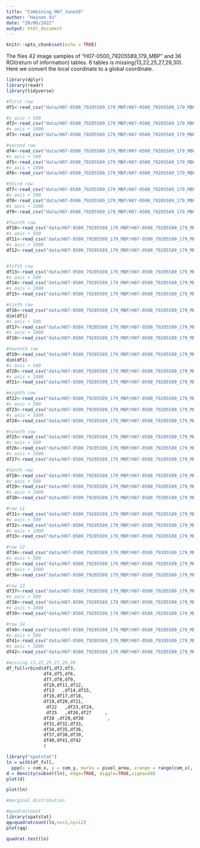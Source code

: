 ```yaml
---
title: "Combining_H07_June20"
author: "Hainan Xu"
date: "20/06/2022"
output: html_document
---
```


```r
knitr::opts_chunk$set(echo = TRUE)
```

The files 42 image samples of "H07-0500_79205589_179_MBP" and 36 ROI(return of information) tables. 6 tables is missing(13,22,25,27,29,30). Here we convert the local coordinate to a global coordinate.
```R
library(dplyr)
library(readr)
library(tidyverse)

#first row
df1<-read_csv("data/H07-0500_79205589_179_MBP/H07-0500_79205589_179_MBP._01_analysis_results.csv")%>%select("com_x","com_y","pixel_area")

#x axis + 500
df2<-read_csv("data/H07-0500_79205589_179_MBP/H07-0500_79205589_179_MBP._02_analysis_results.csv")%>%select("com_x","com_y","pixel_area")%>%mutate(com_x=com_x+500)
#x axis + 1000
df3<-read_csv("data/H07-0500_79205589_179_MBP/H07-0500_79205589_179_MBP._03_analysis_results.csv")%>%select("com_x","com_y","pixel_area")%>%mutate(com_x=com_x+1000)

#second row
df4<-read_csv("data/H07-0500_79205589_179_MBP/H07-0500_79205589_179_MBP._04_analysis_results.csv")%>%select("com_x","com_y","pixel_area")%>%mutate(com_x=com_x,com_y=com_y+300)
#x axis + 500
df5<-read_csv("data/H07-0500_79205589_179_MBP/H07-0500_79205589_179_MBP._05_analysis_results.csv")%>%select("com_x","com_y","pixel_area")%>%mutate(com_x=com_x+500,com_y=com_y+300)
#x axis + 1000
df6<-read_csv("data/H07-0500_79205589_179_MBP/H07-0500_79205589_179_MBP._06_analysis_results.csv")%>%select("com_x","com_y","pixel_area")%>%mutate(com_x=com_x+1000,com_y=com_y+300)

#third row
df7<-read_csv("data/H07-0500_79205589_179_MBP/H07-0500_79205589_179_MBP._07_analysis_results.csv")%>%select("com_x","com_y","pixel_area")%>%mutate(com_x=com_x,com_y=com_y+600)
#x axis + 500
df8<-read_csv("data/H07-0500_79205589_179_MBP/H07-0500_79205589_179_MBP._08_analysis_results.csv")%>%select("com_x","com_y","pixel_area")%>%mutate(com_x=com_x+500,com_y=com_y+600)
#x axis + 1000
df9<-read_csv("data/H07-0500_79205589_179_MBP/H07-0500_79205589_179_MBP._09_analysis_results.csv")%>%select("com_x","com_y","pixel_area")%>%mutate(com_x=com_x+1000,com_y=com_y+600)

#fourth row
df10<-read_csv("data/H07-0500_79205589_179_MBP/H07-0500_79205589_179_MBP._10_analysis_results.csv")%>%select("com_x","com_y","pixel_area")%>%mutate(com_x=com_x,com_y=com_y+900)
#x axis + 500
df11<-read_csv("data/H07-0500_79205589_179_MBP/H07-0500_79205589_179_MBP._11_analysis_results.csv")%>%select("com_x","com_y","pixel_area")%>%mutate(com_x=com_x+500,com_y=com_y+900)
#x axis + 1000
df12<-read_csv("data/H07-0500_79205589_179_MBP/H07-0500_79205589_179_MBP._12_analysis_results.csv")%>%select("com_x","com_y","pixel_area")%>%mutate(com_x=com_x+1000,com_y=com_y+900)


#fifth row
df13<-read_csv("data/H07-0500_79205589_179_MBP/H07-0500_79205589_179_MBP._13_analysis_results.csv")%>%select("com_x","com_y","pixel_area")%>%mutate(com_x=com_x,com_y=com_y+300*4)
#x axis + 500
df14<-read_csv("data/H07-0500_79205589_179_MBP/H07-0500_79205589_179_MBP._14_analysis_results.csv")%>%select("com_x","com_y","pixel_area")%>%mutate(com_x=com_x+500,com_y=com_y+300*4)
#x axis + 1000
df15<-read_csv("data/H07-0500_79205589_179_MBP/H07-0500_79205589_179_MBP._15_analysis_results.csv")%>%select("com_x","com_y","pixel_area")%>%mutate(com_x=com_x+1000,com_y=com_y+300*4)

#sixth row
df16<-read_csv("data/H07-0500_79205589_179_MBP/H07-0500_79205589_179_MBP._16_analysis_results.csv")%>%select("com_x","com_y","pixel_area")%>%mutate(com_x=com_x,com_y=com_y+300*5)
dim(df1)
#x axis + 500
df17<-read_csv("data/H07-0500_79205589_179_MBP/H07-0500_79205589_179_MBP._17_analysis_results.csv")%>%select("com_x","com_y","pixel_area")%>%mutate(com_x=com_x+500,com_y=com_y+300*5)
#x axis + 1000
df18<-read_csv("data/H07-0500_79205589_179_MBP/H07-0500_79205589_179_MBP._18_analysis_results.csv")%>%select("com_x","com_y","pixel_area")%>%mutate(com_x=com_x+1000,com_y=com_y+300*5)

#seventh row
df19<-read_csv("data/H07-0500_79205589_179_MBP/H07-0500_79205589_179_MBP._19_analysis_results.csv")%>%select("com_x","com_y","pixel_area")%>%mutate(com_x=com_x,com_y=com_y+300*6)
dim(df1)
#x axis + 500
df20<-read_csv("data/H07-0500_79205589_179_MBP/H07-0500_79205589_179_MBP._20_analysis_results.csv")%>%select("com_x","com_y","pixel_area")%>%mutate(com_x=com_x+500,com_y=com_y+300*6)
#x axis + 1000
df21<-read_csv("data/H07-0500_79205589_179_MBP/H07-0500_79205589_179_MBP._21_analysis_results.csv")%>%select("com_x","com_y","pixel_area")%>%mutate(com_x=com_x+1000,com_y=com_y+300*6)

#eighth row
df22<-read_csv("data/H07-0500_79205589_179_MBP/H07-0500_79205589_179_MBP._22_analysis_results.csv")%>%select("com_x","com_y","pixel_area")%>%mutate(com_x=com_x,com_y=com_y+300*7)
#x axis + 500
df23<-read_csv("data/H07-0500_79205589_179_MBP/H07-0500_79205589_179_MBP._23_analysis_results.csv")%>%select("com_x","com_y","pixel_area")%>%mutate(com_x=com_x+500,com_y=com_y+300*7)
#x axis + 1000
df24<-read_csv("data/H07-0500_79205589_179_MBP/H07-0500_79205589_179_MBP._24_analysis_results.csv")%>%select("com_x","com_y","pixel_area")%>%mutate(com_x=com_x+1000,com_y=com_y+300*7)

#nineth row
df25<-read_csv("data/H07-0500_79205589_179_MBP/H07-0500_79205589_179_MBP._25_analysis_results.csv")%>%select("com_x","com_y","pixel_area")%>%mutate(com_x=com_x,com_y=com_y+300*8)
#x axis + 500
df26<-read_csv("data/H07-0500_79205589_179_MBP/H07-0500_79205589_179_MBP._26_analysis_results.csv")%>%select("com_x","com_y","pixel_area")%>%mutate(com_x=com_x+500,com_y=com_y+300*8)
#x axis + 1000
df27<-read_csv("data/H07-0500_79205589_179_MBP/H07-0500_79205589_179_MBP._27_analysis_results.csv")%>%select("com_x","com_y","pixel_area")%>%mutate(com_x=com_x+1000,com_y=com_y+300*8)

#tenth row
df28<-read_csv("data/H07-0500_79205589_179_MBP/H07-0500_79205589_179_MBP._28_analysis_results.csv")%>%select("com_x","com_y","pixel_area")%>%mutate(com_x=com_x,com_y=com_y+300*9)
#x axis + 500
df29<-read_csv("data/H07-0500_79205589_179_MBP/H07-0500_79205589_179_MBP._29_analysis_results.csv")%>%select("com_x","com_y","pixel_area")%>%mutate(com_x=com_x+500,com_y=com_y+300*9)
#x axis + 1000
df30<-read_csv("data/H07-0500_79205589_179_MBP/H07-0500_79205589_179_MBP._30_analysis_results.csv")%>%select("com_x","com_y","pixel_area")%>%mutate(com_x=com_x+1000,com_y=com_y+300*9)

#row 11
df31<-read_csv("data/H07-0500_79205589_179_MBP/H07-0500_79205589_179_MBP._31_analysis_results.csv")%>%select("com_x","com_y","pixel_area")%>%mutate(com_x=com_x,com_y=com_y+300*10)
#x axis + 500
df32<-read_csv("data/H07-0500_79205589_179_MBP/H07-0500_79205589_179_MBP._32_analysis_results.csv")%>%select("com_x","com_y","pixel_area")%>%mutate(com_x=com_x+500,com_y=com_y+300*10)
#x axis + 1000
df33<-read_csv("data/H07-0500_79205589_179_MBP/H07-0500_79205589_179_MBP._33_analysis_results.csv")%>%select("com_x","com_y","pixel_area")%>%mutate(com_x=com_x+1000,com_y=com_y+300*10)

#row 12
df34<-read_csv("data/H07-0500_79205589_179_MBP/H07-0500_79205589_179_MBP._34_analysis_results.csv")%>%select("com_x","com_y","pixel_area")%>%mutate(com_x=com_x,com_y=com_y+300*11)
#x axis + 500
df35<-read_csv("data/H07-0500_79205589_179_MBP/H07-0500_79205589_179_MBP._35_analysis_results.csv")%>%select("com_x","com_y","pixel_area")%>%mutate(com_x=com_x+500,com_y=com_y+300*11)
#x axis + 1000
df36<-read_csv("data/H07-0500_79205589_179_MBP/H07-0500_79205589_179_MBP._36_analysis_results.csv")%>%select("com_x","com_y","pixel_area")%>%mutate(com_x=com_x+1000,com_y=com_y+300*11)

#row 13
df37<-read_csv("data/H07-0500_79205589_179_MBP/H07-0500_79205589_179_MBP._37_analysis_results.csv")%>%select("com_x","com_y","pixel_area")%>%mutate(com_x=com_x,com_y=com_y+300*12)
#x axis + 500
df38<-read_csv("data/H07-0500_79205589_179_MBP/H07-0500_79205589_179_MBP._38_analysis_results.csv")%>%select("com_x","com_y","pixel_area")%>%mutate(com_x=com_x+500,com_y=com_y+300*12)
#x axis + 1000
df39<-read_csv("data/H07-0500_79205589_179_MBP/H07-0500_79205589_179_MBP._39_analysis_results.csv")%>%select("com_x","com_y","pixel_area")%>%mutate(com_x=com_x+1000,com_y=com_y+300*12)

#row 14
df40<-read_csv("data/H07-0500_79205589_179_MBP/H07-0500_79205589_179_MBP._40_analysis_results.csv")%>%select("com_x","com_y","pixel_area")%>%mutate(com_x=com_x,com_y=com_y+300*13)
#x axis + 500
df41<-read_csv("data/H07-0500_79205589_179_MBP/H07-0500_79205589_179_MBP._41_analysis_results.csv")%>%select("com_x","com_y","pixel_area")%>%mutate(com_x=com_x+500,com_y=com_y+300*13)
#x axis + 1000
df42<-read_csv("data/H07-0500_79205589_179_MBP/H07-0500_79205589_179_MBP._42_analysis_results.csv")%>%select("com_x","com_y","pixel_area")%>%mutate(com_x=com_x+1000,com_y=com_y+300*13)

```

```R
#missing 13,22,25,27,29,30
df_full=rbind(df1,df2,df3,
              df4,df5,df6,
              df7,df8,df9,
              df10,df11,df12,
              df13   ,df14,df15,
              df16,df17,df18,
              df19,df20,df21,
               df22   ,df23,df24,
               df25   ,df26,df27     ,
              df28 ,df29,df30         ,
              df31,df32,df33,
              df34,df35,df36,
              df37,df38,df39,
              df40,df41,df42
              )

library("spatstat")
ln = with(df_full,
  ppp(x = com_x, y = com_y, marks = pixel_area, xrange = range(com_x), yrange = range(com_y)))
d = density(subset(ln), edge=TRUE, diggle=TRUE,sigma=60)
plot(d)

plot(ln)
```

```R
#marginal distribution

```



```R
#quadratcount
library(spatstat)
qq=quadratcount(ln,nx=3,ny=12)
plot(qq)

quadrat.test(ln)
```


